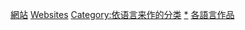 [[Category:網站|]]
[[Category:各语言媒体|Websites]]
[[Category:依语言来作的分类|Category:依语言来作的分类]]
[[Category:各自然语言计算|*]]
[[Category:各語言作品|]]